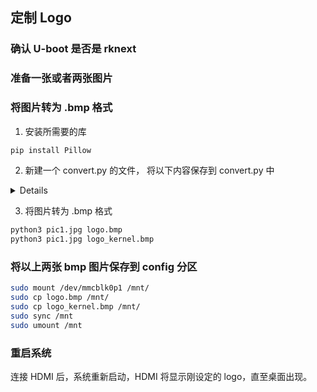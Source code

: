 ## 定制 Logo

### 确认 U-boot 是否是 rknext

### 准备一张或者两张图片

### 将图片转为 .bmp 格式

1. 安装所需要的库

```bash
pip install Pillow
```

2. 新建一个 convert.py 的文件， 将以下内容保存到 convert.py 中

<details>

    <summary>convert.py</summary>

```py

from PIL import Image
import os
import sys

class ImageConverter:
    def __init__(self, input_path, output_path):
        self.input_path = input_path
        self.output_path = output_path
        self.target_size = 0.5 * 1024 * 1024  # 0.5 MB in bytes (512 KB)

    def convert_to_bmp(self):
        with Image.open(self.input_path) as img:
            # Convert to RGB since BMP doesn't support transparency
            img = img.convert("RGB")

            # Resize the image if the file size exceeds 0.5 MB
            img = self.resize_to_fit(img)

            # Save as BMP
            img.save(self.output_path, format='BMP')

    def resize_to_fit(self, img):
        # Gradually reduce the size of the image until it fits within the target size
        while True:
            img.save(self.output_path, format='BMP')
            if os.path.getsize(self.output_path) <= self.target_size:
                break
            # Reduce the size by 10%
            width, height = img.size
            img = img.resize((int(width * 0.9), int(height * 0.9)), Image.ANTIALIAS)
        return img

def main(input_file, output_file):
    converter = ImageConverter(input_file, output_file)
    converter.convert_to_bmp()

if __name__ == "__main__":
    if len(sys.argv) != 3:
        print("Usage: python3 convert_logo.py <input.jpg> <output.bmp>")
    else:
        main(sys.argv[1], sys.argv[2])

```

</details>

3. 将图片转为 .bmp 格式

```bash
python3 pic1.jpg logo.bmp
python3 pic1.jpg logo_kernel.bmp
```

### 将以上两张 bmp 图片保存到 config 分区

```bash
sudo mount /dev/mmcblk0p1 /mnt/
sudo cp logo.bmp /mnt/
sudo cp logo_kernel.bmp /mnt/
sudo sync /mnt
sudo umount /mnt
```

### 重启系统

连接 HDMI 后，系统重新启动，HDMI 将显示刚设定的 logo，直至桌面出现。
